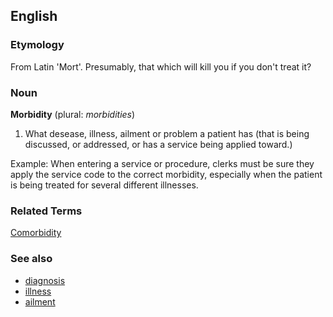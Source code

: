 ==English==
===Etymology===
From Latin 'Mort'.  Presumably, that which will kill you if you don't treat it?
===Noun===
'''Morbidity''' (plural: ''morbidities'')
# What desease, illness, ailment or problem a patient has (that is being discussed, or addressed, or has a service being applied toward.)


Example: When entering a service or procedure, clerks must be sure they apply the service code to the correct morbidity, especially when the patient is being treated for several different illnesses.  

=== Related Terms ===

[[Comorbidity]]

=== See also ===
*[[diagnosis]]
*[[illness]]
*[[ailment]]



{{cleanup}}